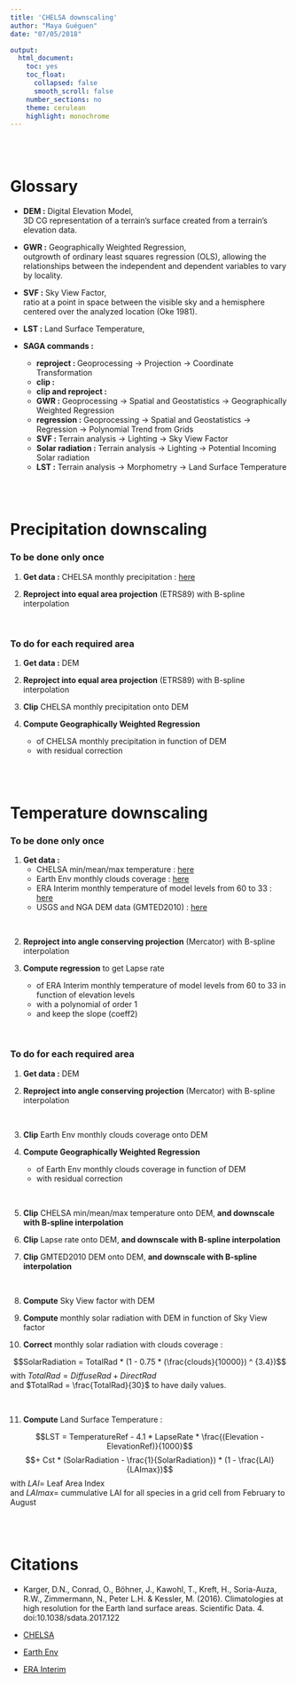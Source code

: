```yaml
---
title: 'CHELSA downscaling'
author: "Maya Guéguen"
date: "07/05/2018"

output:
  html_document:
    toc: yes
    toc_float:
      collapsed: false
      smooth_scroll: false
    number_sections: no
    theme: cerulean
    highlight: monochrome
---
```


<br/>
<br/>

# Glossary {.tabset .tabset-fade .tabset-pills} 

- **DEM :** Digital Elevation Model,  
3D CG representation of a terrain's surface created from a terrain's elevation data.

- **GWR :** Geographically Weighted Regression,  
outgrowth of ordinary least squares regression (OLS), allowing the relationships between the independent and dependent variables to vary by locality.

- **SVF :** Sky View Factor,  
ratio at a point in space between the visible sky and a hemisphere centered over the analyzed location (Oke 1981).

- **LST :** Land Surface Temperature,

- **SAGA commands :**
    - **reproject : ** Geoprocessing &#8594; Projection &#8594; Coordinate Transformation
    - **clip :**
    - **clip and reproject :**
    - **GWR :** Geoprocessing &#8594; Spatial and Geostatistics &#8594; Geographically Weighted Regression
    - **regression :** Geoprocessing &#8594; Spatial and Geostatistics &#8594; Regression &#8594; Polynomial Trend from Grids
    - **SVF :** Terrain analysis &#8594; Lighting &#8594; Sky View Factor
    - **Solar radiation :** Terrain analysis &#8594; Lighting &#8594; Potential Incoming Solar radiation
    - **LST :** Terrain analysis &#8594; Morphometry &#8594; Land Surface Temperature


<br/>
<br/>


# Precipitation downscaling

### To be done only once

1. **Get data :** CHELSA monthly precipitation : [here](http://chelsa-climate.org/downloads/)

2. **Reproject into equal area projection** (ETRS89) with B-spline interpolation

<br/>

### To do for each required area

1. **Get data :** DEM

2. **Reproject into equal area projection** (ETRS89) with B-spline interpolation

3. **Clip** CHELSA monthly precipitation onto DEM

4. **Compute Geographically Weighted Regression**
    - of CHELSA monthly precipitation in function of DEM
    - with residual correction

<br/>
<br/>



# Temperature downscaling

### To be done only once

1. **Get data :** 
    - CHELSA min/mean/max temperature : [here](http://chelsa-climate.org/downloads/)
    - Earth Env monthly clouds coverage : [here](http://www.earthenv.org/cloud)
    - ERA Interim monthly temperature of model levels from 60 to 33 : [here](http://apps.ecmwf.int/datasets/data/interim-full-daily/levtype=ml/)  
    - USGS and NGA DEM data (GMTED2010) : [here](https://lta.cr.usgs.gov/GMTED2010)

<br/>

2. **Reproject into angle conserving projection** (Mercator) with B-spline interpolation

3. **Compute regression** to get Lapse rate
    - of ERA Interim monthly temperature of model levels from 60 to 33 in function of elevation levels
    - with a polynomial of order 1
    - and keep the slope (coeff2)

<br/>

### To do for each required area

1. **Get data :** DEM

2. **Reproject into angle conserving projection** (Mercator) with B-spline interpolation

<br/>

3. **Clip** Earth Env monthly clouds coverage onto DEM

4. **Compute Geographically Weighted Regression**
    - of Earth Env monthly clouds coverage in function of DEM
    - with residual correction
    
<br/>

5. **Clip** CHELSA min/mean/max temperature onto DEM, **and downscale with B-spline interpolation**

6. **Clip** Lapse rate onto DEM, **and downscale with B-spline interpolation**

7. **Clip** GMTED2010 DEM onto DEM, **and downscale with B-spline interpolation**

<br/>

8. **Compute** Sky View factor with DEM

9. **Compute** monthly solar radiation with DEM in function of Sky View factor

10. **Correct** monthly solar radiation with clouds coverage :

$$SolarRadiation = TotalRad * (1 - 0.75 * (\frac{clouds}{10000}) ^ {3.4})$$
with $TotalRad = DiffuseRad + DirectRad$  
and $TotalRad = \frac{TotalRad}{30}$ to have daily values.
    
<br/>

11. **Compute** Land Surface Temperature :

$$LST = TemperatureRef - 4.1 * LapseRate * \frac{(Elevation - ElevationRef)}{1000}$$
$$+ Cst * (SolarRadiation - \frac{1}{SolarRadiation}) * (1 - \frac{LAI}{LAImax})$$
with $LAI =$ Leaf Area Index  
and $LAImax =$ cummulative LAI for all species in a grid cell from February to August

<br/>
<br/>

# Citations

- Karger, D.N., Conrad, O., Böhner, J., Kawohl, T., Kreft, H., Soria-Auza, R.W., Zimmermann, N., Peter L.H. & Kessler, M. (2016). Climatologies at high resolution for the Earth land surface areas. Scientific Data. 4. doi:10.1038/sdata.2017.122

- [CHELSA](chelsa-climate.org)
- [Earth Env](http://www.earthenv.org/)
- [ERA Interim](http://apps.ecmwf.int/datasets/data/interim-full-daily/levtype=ml/)
